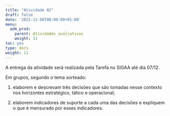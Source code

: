 ```yaml
---
title: "Atividade 02"
draft: false
date: '2021-11-08T00:00:00+01:00'
menu:
  adm_prod:
    parent: Atividades avaliativas
    weight: 11
toc: yes
type: docs
weight: 11
---
```


A entrega da atividade será realizada pela Tarefa no SIGAA até dia 07/12.

Em grupos, segundo o tema sorteado:

1. elaborem e descrevam três decisões que são tomadas nesse contexto nos horizontes estratégico, tático e operacional;

2. elaborem indicadores de suporte a cada uma das decisões e expliquem o que é mensurado por esses indicadores.


